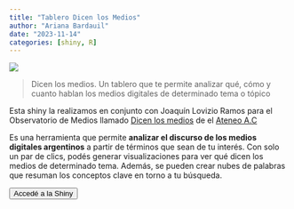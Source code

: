 ```yaml
---
title: "Tablero Dicen los Medios"
author: "Ariana Bardauil"
date: "2023-11-14"
categories: [shiny, R]
---
```


![](imagen.png)

> Dicen los medios. Un tablero que te permite analizar qué, cómo y cuanto hablan los medios digitales de determinado tema o tópico

Esta shiny la realizamos en conjunto con Joaquín Lovizio Ramos para el Observatorio de Medios llamado [Dicen los medios](https://dicenlosmedios.com.ar/) de el [Ateneo A.C](https://elateneo.org.ar/)

Es una herramienta que permite **analizar el discurso de los medios digitales argentinos** a partir de términos que sean de tu interés. Con solo un par de clics, podés generar visualizaciones para ver qué dicen los medios de determinado tema. Además, se pueden crear nubes de palabras que resuman los conceptos clave en torno a tu búsqueda.

<a href="https://dicenlosmedios.shinyapps.io/shiny-dlm/"> <button type="button" class="btn btn-primary float-end btn-sm">Accedé a la Shiny</button></a>

<br>
